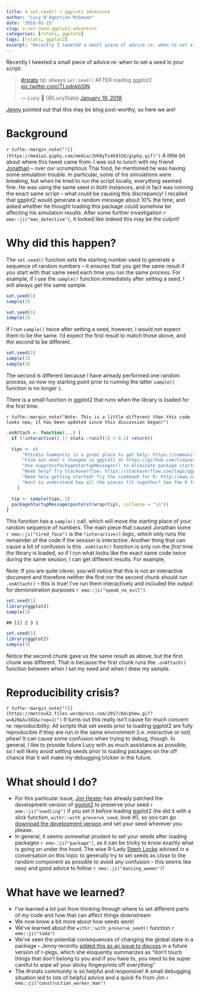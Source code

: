 ```yaml
---
title: A set.seed() + ggplot2 adventure
author: "Lucy D'Agostino McGowan"
date: '2018-01-22'
slug: a-set-seed-ggplot2-adventure
categories: [rstats, ggplot2]
tags: [rstats, ggplot2]
excerpt: "Recently I tweeted a small piece of advice re: when to set a seed in your script. Jenny pointed out that this may be blog post-worthy, so here we are!"
---
```


Recently I tweeted a small piece of advice re: when to set a seed in your script: 

<blockquote class="twitter-tweet" data-lang="en"><p lang="en" dir="ltr"><a href="https://twitter.com/hashtag/rstats?src=hash&amp;ref_src=twsrc%5Etfw">#rstats</a> tip: always `set.seed()` AFTER loading ggplot2 <a href="https://t.co/TLpdokbSlN">pic.twitter.com/TLpdokbSlN</a></p>&mdash; Lucy 🌻 (@LucyStats) <a href="https://twitter.com/LucyStats/status/954178919242063872?ref_src=twsrc%5Etfw">January 19, 2018</a></blockquote> <script async src="https://platform.twitter.com/widgets.js" charset="utf-8"></script> 

[Jenny](http://twitter.com/JennyBryan) pointed out that this may be blog post-worthy, so here we are! 

# Background

`r tufte::margin_note("![](https://media1.giphy.com/media/JUh0yTz4h931K/giphy.gif)")` A little bit about where this tweet came from: I was out to lunch with my friend [Jonathan](https://twitter.com/JJ_Chipman) -- over our scrumptious Thai food, he mentioned he was having some simulation trouble. In particular, some of his simulations were breaking, but when he tried to run the script locally, everything seemed fine. He was using the same seed in both instances, and in fact was running the exact same script -- what could be causing this discrepancy! I recalled that ggplot2 would generate a random message about 10% the time, and asked whether he thought loading this package could somehow be affecting his simulation results. After some further investigation `r emo::ji("man_detective")`, it looked like indeed this may be the culprit!

# Why did this happen?

The `set.seed()` function sets the starting number used to generate a sequence of random numbers -- it ensures that you get the same result if you start with that same seed each time you run the same process. For example, if I use the `sample()` function immediately after setting a seed, I will always get the same sample.

```r
set.seed(1)
sample(3)
```

```r
set.seed(1)
sample(3)
```

If I run `sample()` twice after setting a seed, however, I would not expect them to be the same. I'd expect the first result to match those above, and the second to be different.

```r
set.seed(1)
sample(3)
sample(3)
```

The second is different because I have already performed one random process, so now my starting point prior to running the latter `sample()` function is no longer `1`. 

There is a small function in ggplot2 that runs when the library is loaded for the first time. 

`r tufte::margin_note("Note: This is a little different than this code looks now, it has been updated since this discussion began!")`

```r
.onAttach <- function(...) {
  if (!interactive() || stats::runif(1) > 0.1) return()

  tips <- c(
      "RStudio Community is a great place to get help: https://community.rstudio.com/c/tidyverse.",
      "Find out what's changed in ggplot2 at https://github.com/tidyverse/ggplot2/releases.",
      "Use suppressPackageStartupMessages() to eliminate package startup messages.",
      "Need help? Try Stackoverflow: https://stackoverflow.com/tags/ggplot2.",
      "Need help getting started? Try the cookbook for R: http://www.cookbook-r.com/Graphs/",
      "Want to understand how all the pieces fit together? See the R for Data Science book: http://r4ds.had.co.nz/"
    )

  tip <- sample(tips, 1)
  packageStartupMessage(paste(strwrap(tip), collapse = "\n"))
}
```

This function has a `sample()` call, which will move the starting place of your random sequence of numbers. The main piece that caused Jonathan some `r emo::ji("tired_face")` is the `!interactive()` logic, which only runs the remainder of the code if the session is interactive. Another thing that can cause a bit of confusion is this `.onAttach()` function is only run the _first_ time the library is loaded, so if I run what looks like the exact same code twice during the same session, I can get different results. For example,

<span class = "marginnote">
Note: If you are quite clever, you will notice that this is *not* an interactive document and therefore neither the first nor the second chunk should run `.onAttach()` -- this is true! I've run them interactively and included the output for demonstration purposes `r emo::ji("speak_no_evil")`.
</span>

```r
set.seed(1)
library(ggplot2)
sample(3)
```
<pre><code>## [1] 2 3 1</code></pre>


```r
set.seed(1)
library(ggplot2)
sample(3)
```

Notice the second chunk gave us the same result as above, but the first chunk was different. That is because the first chunk runs the `.onAttach()` function between when I set my seed and when I drew my sample. 

# Reproducibility crisis?

`r tufte::margin_note("![](https://metrouk2.files.wordpress.com/2017/04/phew.gif?w=620&h=392&crop=1)")` It turns out this really isn't cause for much concern re: reproducibility. All scripts that set seeds prior to loading ggplot2 are fully reproducible if they are run in the same environment (i.e. interactive or not) _phew!_ It can cause some confusion when trying to debug, though. In general, I like to provide future Lucy with as much assistance as possible, so I will likely avoid setting seeds prior to loading packages on the off chance that it will make my debugging trickier in the future.

# What should I do?

* For this particular issue, [Jim Hester](http://twitter.com/jimhester_) has already patched the development version of [ggplot2](https://github.com/tidyverse/ggplot2/pull/2409) to preserve your seed `r emo::ji("seedling")` if you set it before loading ggplot2 (he did it with a slick function, `withr::with_preserve_seed`, love it!), so you can go [download the development version](https://github.com/tidyverse/ggplot2) and set your seed wherever you please.  
* In general, it seems somewhat prudent to set your seeds after loading packages `r emo::ji("package")`, as it can be tricky to know exactly what is going on under the hood. The wise R-Lady [Steph Locke](https://twitter.com/SteffLocke) advised in a conversation on this topic to generally try to set seeds as close to the random component as possible to avoid any confusion -- this seems like easy and good advice to follow `r emo::ji("dancing_women")`!

# What have we learned?

* I've learned a lot just from thinking through where to set different parts of my code and how that can affect things downstream  
* We now know a bit more about how seeds work!  
* We've learned about the `withr::with_preserve_seed()` function `r emo::ji("tada")`  
* We've seen the potential consequences of changing the global state in a package -- Jenny recently [added this as an issue to discuss](https://github.com/hadley/r-pkgs/issues/447) in a future version of r-pkgs, which she eloquently summarizes as "don't touch things that don't belong to you and if you have to, you need to be super careful to wipe all your sticky fingerprints off everything"  
* The #rstats community is so helpful and responsive! A small debugging situation led to lots of helpful advice and a quick fix from Jim `r emo::ji("construction_worker_man")`